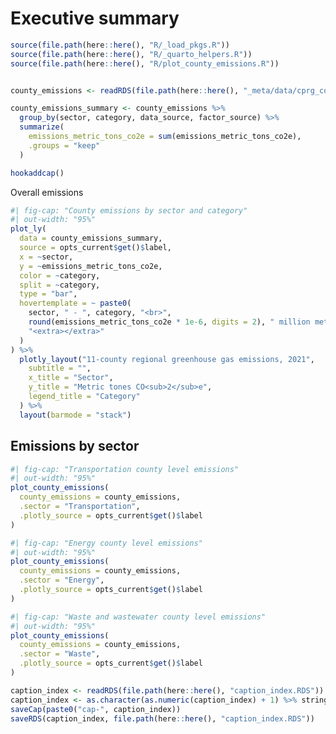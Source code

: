 # Executive summary {.unnumbered}
```r
source(file.path(here::here(), "R/_load_pkgs.R"))
source(file.path(here::here(), "R/_quarto_helpers.R"))
source(file.path(here::here(), "R/plot_county_emissions.R"))


county_emissions <- readRDS(file.path(here::here(), "_meta/data/cprg_county_emissions.RDS"))

county_emissions_summary <- county_emissions %>%
  group_by(sector, category, data_source, factor_source) %>%
  summarize(
    emissions_metric_tons_co2e = sum(emissions_metric_tons_co2e),
    .groups = "keep"
  )

hookaddcap()
```

Overall emissions

```r
#| fig-cap: "County emissions by sector and category"
#| out-width: "95%"
plot_ly(
  data = county_emissions_summary,
  source = opts_current$get()$label,
  x = ~sector,
  y = ~emissions_metric_tons_co2e,
  color = ~category,
  split = ~category,
  type = "bar",
  hovertemplate = ~ paste0(
    sector, " - ", category, "<br>",
    round(emissions_metric_tons_co2e * 1e-6, digits = 2), " million metric tons CO<sub>2</sub>e", "<br>",
    "<extra></extra>"
  )
) %>%
  plotly_layout("11-county regional greenhouse gas emissions, 2021",
    subtitle = "",
    x_title = "Sector",
    y_title = "Metric tones CO<sub>2</sub>e",
    legend_title = "Category"
  ) %>%
  layout(barmode = "stack")
```
## Emissions by sector

```r
#| fig-cap: "Transportation county level emissions"
#| out-width: "95%"
plot_county_emissions(
  county_emissions = county_emissions,
  .sector = "Transportation",
  .plotly_source = opts_current$get()$label
)
```

```r
#| fig-cap: "Energy county level emissions"
#| out-width: "95%"
plot_county_emissions(
  county_emissions = county_emissions,
  .sector = "Energy",
  .plotly_source = opts_current$get()$label
)
```

```r
#| fig-cap: "Waste and wastewater county level emissions"
#| out-width: "95%"
plot_county_emissions(
  county_emissions = county_emissions,
  .sector = "Waste",
  .plotly_source = opts_current$get()$label
)
```


```r
caption_index <- readRDS(file.path(here::here(), "caption_index.RDS"))
caption_index <- as.character(as.numeric(caption_index) + 1) %>% stringr::str_pad(width = 2, side = "left", pad = "0")
saveCap(paste0("cap-", caption_index))
saveRDS(caption_index, file.path(here::here(), "caption_index.RDS"))
```
